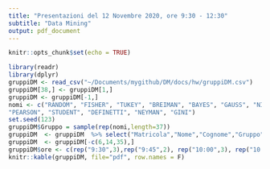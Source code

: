 ```yaml
---
title: "Presentazioni del 12 Novembre 2020, ore 9:30 - 12:30"
subtitle: "Data Mining"
output: pdf_document
---
```


```r
knitr::opts_chunk$set(echo = TRUE)
```

```r
library(readr)
library(dplyr)
gruppiDM <- read_csv("~/Documents/mygithub/DM/docs/hw/gruppiDM.csv")
gruppiDM[38,] <- gruppiDM[1,]
gruppiDM <- gruppiDM[-1,]
nomi <- c("RANDOM", "FISHER", "TUKEY", "BREIMAN", "BAYES", "GAUSS", "NIGHTINGALE",
"PEARSON", "STUDENT", "DEFINETTI", "NEYMAN", "GINI")
set.seed(123)
gruppiDM$Gruppo = sample(rep(nomi,length=37))
gruppiDM  <- gruppiDM  %>% select("Matricola","Nome","Cognome","Gruppo") %>% arrange(Gruppo, Matricola)
gruppiDM  <- gruppiDM[-c(6,14,35),]
gruppiDM$ore <- c(rep("9:30",3),rep("9:45",2), rep("10:00",3), rep("10:15",3), rep("10:30",2), rep("10:45",3), rep("11:00",3),  rep("11:15",3), rep("11:30",3), rep("11:45",4), rep("12:00",3), rep("12:15",2))
knitr::kable(gruppiDM, file="pdf", row.names = F)
```

